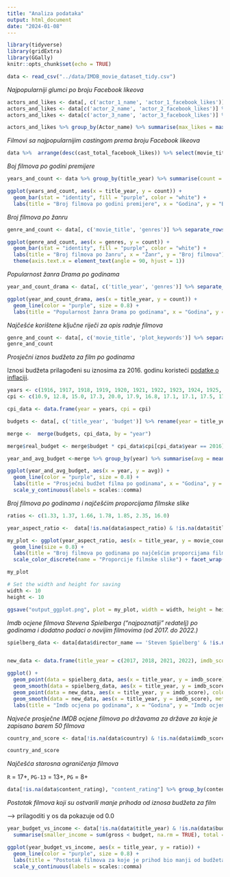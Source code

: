 ```yaml
---
title: "Analiza podataka"
output: html_document
date: "2024-01-08"
---
```


```r
library(tidyverse)
library(gridExtra)
library(GGally)
knitr::opts_chunk$set(echo = TRUE)
```

```r
data <- read_csv("../data/IMDB_movie_dataset_tidy.csv")
```

*Najpopularniji glumci po broju Facebook likeova*

```r
actors_and_likes <- data[, c('actor_1_name', 'actor_1_facebook_likes')]
actors_and_likes <- data[c('actor_2_name', 'actor_2_facebook_likes')] %>% rename(actor_1_name = actor_2_name) %>% rename(actor_1_facebook_likes = actor_2_facebook_likes) %>% rbind(actors_and_likes)
actors_and_likes <- data[c('actor_3_name', 'actor_3_facebook_likes')] %>% rename(actor_1_name = actor_3_name) %>% rename(actor_1_facebook_likes = actor_3_facebook_likes) %>% rbind(actors_and_likes) %>% rename(Actor_name = actor_1_name) %>% rename(likes = actor_1_facebook_likes) 

actors_and_likes %>% group_by(Actor_name) %>% summarise(max_likes = max(likes)) %>% arrange(desc(max_likes)) %>% head(5)

```

*Filmovi sa najpopularnijim castingom prema broju Facebook likeova*

```r
data %>%  arrange(desc(cast_total_facebook_likes)) %>% select(movie_title, title_year, imdb_score, cast_total_facebook_likes) %>% head(5)
```

*Boj filmova po godini premijere*

```r
years_and_count <- data %>% group_by(title_year) %>% summarise(count = n())

ggplot(years_and_count, aes(x = title_year, y = count)) +
  geom_bar(stat = "identity", fill = "purple", color = "white") +
  labs(title = "Broj filmova po godini premijere", x = "Godina", y = "Broj filmova")

```

*Broj filmova po žanru*

```r
genre_and_count <- data[, c('movie_title', 'genres')] %>% separate_rows(genres, sep = "\\|") %>% group_by(genres) %>% summarise(count = n())

ggplot(genre_and_count, aes(x = genres, y = count)) +
  geom_bar(stat = "identity", fill = "purple", color = "white") +
  labs(title = "Broj filmova po žanru", x = "Žanr", y = "Broj filmova") +
  theme(axis.text.x = element_text(angle = 90, hjust = 1))
```


*Popularnost žanra Drama po godinama*

```r
year_and_count_drama <- data[, c('title_year', 'genres')] %>% separate_rows(genres, sep = "\\|") %>% filter(genres == 'Drama') %>% group_by(title_year) %>% summarise(count = n())

ggplot(year_and_count_drama, aes(x = title_year, y = count)) +
  geom_line(color = "purple", size = 0.8) +
  labs(title = "Popularnost žanra Drama po godinama", x = "Godina", y = "Broj filmova")
```

*Najčešće korištene ključne riječi za opis radnje filmova*

```r
genre_and_count <- data[, c('movie_title', 'plot_keywords')] %>% separate_rows(plot_keywords, sep = "\\|") %>% group_by(plot_keywords) %>% rename(keyword = plot_keywords) %>% summarise(count = n()) %>% arrange(desc(count)) %>% filter(!is.na(keyword)) %>% slice_head(n = 20)
genre_and_count
```

*Prosječni iznos budžeta za film po godinama*

Iznosi budžeta prilagođeni su iznosima za 2016. godinu koristeći [podatke o inflaciji](https://www.minneapolisfed.org/about-us/monetary-policy/inflation-calculator/consumer-price-index-1913-).

```r
years <- c(1916, 1917, 1918, 1919, 1920, 1921, 1922, 1923, 1924, 1925, 1926, 1927, 1928, 1929, 1930, 1931, 1932, 1933, 1934, 1935, 1936, 1937, 1938, 1939, 1940, 1941, 1942, 1943, 1944, 1945, 1946, 1947, 1948, 1949, 1950, 1951, 1952, 1953, 1954, 1955, 1956, 1957, 1958, 1959, 1960, 1961, 1962, 1963, 1964, 1965, 1966, 1967, 1968, 1969, 1970, 1971, 1972, 1973, 1974, 1975, 1976, 1977, 1978, 1979, 1980, 1981, 1982, 1983, 1984, 1985, 1986, 1987, 1988, 1989, 1990, 1991, 1992, 1993, 1994, 1995, 1996, 1997, 1998, 1999, 2000, 2001, 2002, 2003, 2004, 2005, 2006, 2007, 2008, 2009, 2010, 2011, 2012, 2013, 2014, 2015, 2016)
cpi <- c(10.9, 12.8, 15.0, 17.3, 20.0, 17.9, 16.8, 17.1, 17.1, 17.5, 17.7, 17.4, 17.2, 17.2, 16.7, 15.2, 13.6, 12.9, 13.4, 13.7, 13.9, 14.4, 14.1, 13.9, 14.0, 14.7, 16.3, 17.3, 17.6, 18.0, 19.5, 22.3, 24.0, 23.8, 24.1, 26.0, 26.6, 26.8, 26.9, 26.8, 27.2, 28.1, 28.9, 29.2, 29.6, 29.9, 30.3, 30.6, 31.0, 31.5, 32.5, 33.4, 34.8, 36.7, 38.8, 40.5, 41.8, 44.4, 49.3, 53.8, 56.9, 60.6, 65.2, 72.6, 82.4, 90.9, 96.5, 99.6, 103.9, 107.6, 109.6, 113.6, 118.3, 124.0, 130.7, 136.2, 140.3, 144.5, 148.2, 152.4, 156.9, 160.5, 163.0, 166.6, 172.2, 177.1, 179.9, 184.0, 188.9, 195.3, 201.6, 207.3, 215.3, 214.5, 218.1, 224.9, 229.6, 233.0, 236.7, 237.0, 240.0)

cpi_data <- data.frame(year = years, cpi = cpi)

budgets <- data[, c('title_year', 'budget')] %>% rename(year = title_year) %>% filter(!is.na(budget))

merge <-  merge(budgets, cpi_data, by = "year")

merge$real_budget <- merge$budget * cpi_data$cpi[cpi_data$year == 2016] / merge$cpi

year_and_avg_budget <-merge %>% group_by(year) %>% summarise(avg = mean(real_budget))

ggplot(year_and_avg_budget, aes(x = year, y = avg)) +
  geom_line(color = "purple", size = 0.8) +
  labs(title = "Prosječni budžet filma po godinama", x = "Godina", y = "Prosječni budžet") +
  scale_y_continuous(labels = scales::comma)

```

*Broj filmova po godinama i najčešćim proporcijama filmske slike*

```r

ratios <- c(1.33, 1.37, 1.66, 1.78, 1.85, 2.35, 16.0)

year_aspect_ratio <-  data[!is.na(data$aspect_ratio) & !is.na(data$title_year), c('movie_title', 'title_year', 'aspect_ratio')] %>% filter(aspect_ratio %in% ratios) %>% group_by(aspect_ratio, title_year) %>% summarise(movie_count = n())

my_plot <- ggplot(year_aspect_ratio, aes(x = title_year, y = movie_count, color = as.factor(aspect_ratio))) +
  geom_line(size = 0.8) +
  labs(title = "Broj filmova po godinama po najčešćim proporcijama filmske slike", x = 'Godina', y = "Broj filmova") +
  scale_color_discrete(name = "Proporcije filmske slike") + facet_wrap(~aspect_ratio, scales = "free_y", ncol = 2)

my_plot

# Set the width and height for saving
width <- 10
height <- 10

ggsave("output_ggplot.png", plot = my_plot, width = width, height = height)
```


*Imdb ocjene filmova Stevena Spielberga ("najpoznatiji" redatelj) po godinama i dodatno podaci o novijim filmovima (od 2017. do 2022.)*

```r
spielberg_data <- data[data$director_name == 'Steven Spielberg' & !is.na(data$director_name), c('imdb_score', 'title_year')] 


new_data <- data.frame(title_year = c(2017, 2018, 2021, 2022), imdb_score = c(7.2, 7.4, 7.1, 7.5))

ggplot() +
  geom_point(data = spielberg_data, aes(x = title_year, y = imdb_score), color = 'purple') +
  geom_smooth(data = spielberg_data, aes(x = title_year, y = imdb_score), method = 'loess', linetype = 2, color = "purple", se = FALSE, size = 0.8) +
  geom_point(data = new_data, aes(x = title_year, y = imdb_score), color = 'pink') +
  geom_smooth(data = new_data, aes(x = title_year, y = imdb_score), method = 'lm', linetype = 2, color = "pink", se = FALSE, size = 0.8) +
  labs(title = "Imdb ocjena po godinama", x = "Godina", y = "Imdb ocjena")
```


*Najveće prosječne IMDB ocjene filmova po državama za države za koje je zapisano barem 50 filmova*

```r
country_and_score <- data[!is.na(data$country) & !is.na(data$imdb_score), c('country', 'imdb_score')] %>% group_by(country) %>% summarise(avg_score = mean(imdb_score), count = n()) %>% filter(count > 50) %>% arrange(desc(avg_score)) 

country_and_score
```

*Najčešća starosna ograničenja filmova*

`R` =  17+, `PG-13` = 13+, `PG` = 8+

```r
data[!is.na(data$content_rating), "content_rating"] %>% group_by(content_rating) %>% summarise(count = n()) %>% arrange(desc(count)) %>% slice_head(n = 3)
```


*Postotak filmova koji su ostvarili manje prihoda od iznosa budžeta za film*

--> prilagoditi y os da pokazuje od 0.0

```r
year_budget_vs_income <- data[!is.na(data$title_year) & !is.na(data$budget) & !is.na(data$gross), c("title_year", "budget", "gross")] %>% group_by(title_year) %>%
  summarise(smaller_income = sum(gross < budget, na.rm = TRUE), total = n()) %>% filter(total > 50) %>% mutate(ratio = smaller_income/total)

ggplot(year_budget_vs_income, aes(x = title_year, y = ratio)) +
  geom_line(color = "purple", size = 0.8) +
  labs(title = "Postotak filmova za koje je prihod bio manji od budžeta", x = "Godina", y = "Udio filmova") +
  scale_y_continuous(labels = scales::comma)

```


